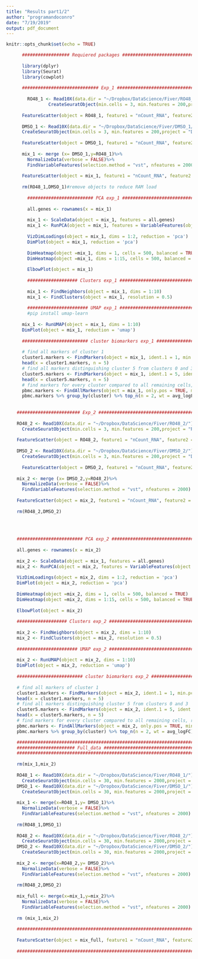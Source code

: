 ```yaml
---
title: "Results part1/2"
author: "programandoconro"
date: "7/19/2019"
output: pdf_document
---
```


```r
knitr::opts_chunk$set(echo = TRUE)
```
```r
      ################## Requiered packages ##########################################
     
      library(dplyr)
      library(Seurat)
      library(cowplot)
      
      ############################# Exp_1 #################################################
        
        RO48_1 <- Read10X(data.dir = "~/Dropbox/DataScience/Fiver/RO48_1/")%>%
                CreateSeuratObject(min.cells = 3, min.features = 200,project = "RO48 Exp.1")
        
      FeatureScatter(object = RO48_1, feature1 = "nCount_RNA", feature2 = "nFeature_RNA") 
    
      DMSO_1 <- Read10X(data.dir = "~/Dropbox/DataScience/Fiver/DMSO_1/")%>%
      CreateSeuratObject(min.cells = 3, min.features = 200,project = "DMSO Exp.1")
      
      FeatureScatter(object = DMSO_1, feature1 = "nCount_RNA", feature2 = "nFeature_RNA") 
      
      mix_1 <- merge (x= DMSO_1,y=RO48_1)%>%
        NormalizeData(verbose = FALSE)%>%
        FindVariableFeatures(selection.method = "vst", nfeatures = 2000)
      
      FeatureScatter(object = mix_1, feature1 = "nCount_RNA", feature2 = "nFeature_RNA",pt.size = 1,smooth = T)
     
      rm(RO48_1,DMSO_1)#remove objects to reduce RAM load
        
        ######################### PCA exp_1 #################################################
        
        all.genes <- rownames(x = mix_1)
        
        mix_1 <- ScaleData(object = mix_1, features = all.genes)
        mix_1 <- RunPCA(object = mix_1, features = VariableFeatures(object = mix_1))
        
        VizDimLoadings(object = mix_1, dims = 1:2, reduction = 'pca')
        DimPlot(object = mix_1, reduction = 'pca')
        
        DimHeatmap(object =mix_1, dims = 1, cells = 500, balanced = TRUE)
        DimHeatmap(object =mix_1, dims = 1:15, cells = 500, balanced = TRUE)
        
        ElbowPlot(object = mix_1)
        
        ################### Clusters exp_1 ################################################
        
        mix_1 <- FindNeighbors(object = mix_1, dims = 1:10)
        mix_1 <- FindClusters(object = mix_1, resolution = 0.5)
        
        ####################### UMAP exp_1 #######################################################
        #pip install umap-learn
      
      mix_1 <- RunUMAP(object = mix_1, dims = 1:10)
      DimPlot(object = mix_1, reduction = 'umap')
      
      ######################### cluster biomarkers exp_1 #######################################
      
      # find all markers of cluster 1
      cluster1.markers <- FindMarkers(object = mix_1, ident.1 = 1, min.pct = 0.25)
      head(x = cluster1.markers, n = 5)
      # find all markers distinguishing cluster 5 from clusters 0 and 3
      cluster5.markers <- FindMarkers(object = mix_1, ident.1 = 5, ident.2 = c(0, 3), min.pct = 0.25)
      head(x = cluster5.markers, n = 5)
      # find markers for every cluster compared to all remaining cells, report only the positive ones
      pbmc.markers <- FindAllMarkers(object = mix_1, only.pos = TRUE, min.pct = 0.25, logfc.threshold = 0.25)
      pbmc.markers %>% group_by(cluster) %>% top_n(n = 2, wt = avg_logFC)
      
   
    ######################## Exp_2 ##################################################
   
    RO48_2 <- Read10X(data.dir = "~/Dropbox/DataScience/Fiver/RO48_2/")%>%
      CreateSeuratObject(min.cells = 3, min.features = 200,project = "RO48 Exp.2")
    
    FeatureScatter(object = RO48_2, feature1 = "nCount_RNA", feature2 = "nFeature_RNA") 
    
    DMSO_2 <- Read10X(data.dir = "~/Dropbox/DataScience/Fiver/DMSO_2/")%>%
      CreateSeuratObject(min.cells = 3, min.features = 200,project = "DMSO Exp.2")
    
      FeatureScatter(object = DMSO_2, feature1 = "nCount_RNA", feature2 = "nFeature_RNA") 
    
    mix_2 <- merge (x= DMSO_2,y=RO48_2)%>%
      NormalizeData(verbose = FALSE)%>%
      FindVariableFeatures(selection.method = "vst", nfeatures = 2000)
    
    FeatureScatter(object = mix_2, feature1 = "nCount_RNA", feature2 = "nFeature_RNA",pt.size = 1,smooth = T)
      
    rm(RO48_2,DMSO_2)
    
  
    
    
    ######################### PCA exp_2 #################################################
    
    all.genes <- rownames(x = mix_2)
    
    mix_2 <- ScaleData(object = mix_1, features = all.genes)
    mix_2 <- RunPCA(object = mix_2, features = VariableFeatures(object = mix_2))
    
    VizDimLoadings(object = mix_2, dims = 1:2, reduction = 'pca')
    DimPlot(object = mix_2, reduction = 'pca')
    
    DimHeatmap(object =mix_2, dims = 1, cells = 500, balanced = TRUE)
    DimHeatmap(object =mix_2, dims = 1:15, cells = 500, balanced = TRUE)
    
    ElbowPlot(object = mix_2)
    
    ################### Clusters exp_2 ################################################
  
    mix_2 <- FindNeighbors(object = mix_2, dims = 1:10)
    mix_2 <- FindClusters(object = mix_2, resolution = 0.5)
    
    ####################### UMAP exp_2 #######################################################
    
    mix_2 <- RunUMAP(object = mix_2, dims = 1:10)
    DimPlot(object = mix_2, reduction = 'umap')
    
    ######################### cluster biomarkers exp_2 #######################################
    
    # find all markers of cluster 1
    cluster1.markers <- FindMarkers(object = mix_2, ident.1 = 1, min.pct = 0.25)
    head(x = cluster1.markers, n = 5)
    # find all markers distinguishing cluster 5 from clusters 0 and 3
    cluster5.markers <- FindMarkers(object = mix_2, ident.1 = 5, ident.2 = c(0, 3), min.pct = 0.25)
    head(x = cluster5.markers, n = 5)
    # find markers for every cluster compared to all remaining cells, report only the positive ones
    pbmc.markers <- FindAllMarkers(object = mix_2, only.pos = TRUE, min.pct = 0.25, logfc.threshold = 0.25)
    pbmc.markers %>% group_by(cluster) %>% top_n(n = 2, wt = avg_logFC)
``` 
```r
    ##################################################################################
    ###################### Full_data #################################################
    ##################################################################################
   
    rm(mix_1,mix_2)
    
    RO48_1 <- Read10X(data.dir = "~/Dropbox/DataScience/Fiver/RO48_1/")%>%
      CreateSeuratObject(min.cells = 30, min.features = 2000,project = "RO48 Exp.1")
    DMSO_1 <- Read10X(data.dir = "~/Dropbox/DataScience/Fiver/DMSO_1/")%>%
      CreateSeuratObject(min.cells = 30, min.features = 2000,project = "DMSO Exp.1")
    
    mix_1 <- merge(x=RO48_1,y= DMSO_1)%>%
      NormalizeData(verbose = FALSE)%>%
      FindVariableFeatures(selection.method = "vst", nfeatures = 2000)
    
    rm(RO48_1,DMSO_1)
    
    RO48_2 <- Read10X(data.dir = "~/Dropbox/DataScience/Fiver/RO48_2/")%>%
      CreateSeuratObject(min.cells = 30, min.features = 2000,project = "RO48 Exp.2")
    DMSO_2 <- Read10X(data.dir = "~/Dropbox/DataScience/Fiver/DMSO_2/")%>%
      CreateSeuratObject(min.cells = 30, min.features = 2000,project = "DMSO Exp.2")
    
    mix_2 <- merge(x=RO48_2,y= DMSO_2)%>%
      NormalizeData(verbose = FALSE)%>%
      FindVariableFeatures(selection.method = "vst", nfeatures = 2000)
    
    rm(RO48_2,DMSO_2)
    
    mix_full <- merge(x=mix_1,y=mix_2)%>%
      NormalizeData(verbose = FALSE)%>%
      FindVariableFeatures(selection.method = "vst", nfeatures = 2000)
    
    rm (mix_1,mix_2)
    
    ##################################################################################
    
    FeatureScatter(object = mix_full, feature1 = "nCount_RNA", feature2 = "nFeature_RNA",pt.size = 1,smooth = F)
    
    ###########################################################################################
```
